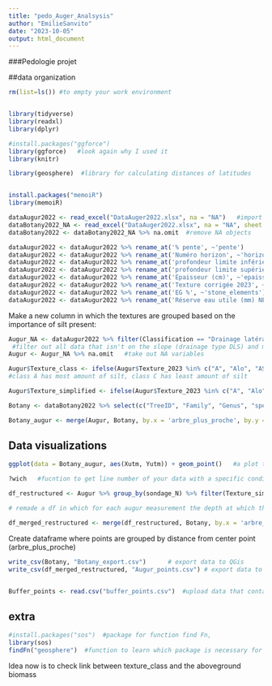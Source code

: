 ```yaml
---
title: "pedo_Auger_Analsysis"
author: "EmilieSanvito"
date: "2023-10-05"
output: html_document
---
```

###Pedologie projet

##data organization

```r
rm(list=ls()) #to empty your work environment


library(tidyverse)
library(readxl)
library(dplyr)

#install.packages("ggforce")
library(ggforce)   #look again why I used it
library(knitr)

library(geosphere)  #library for calculating distances of latitudes


install.packages("memoiR")
library(memoiR)

```

```r

dataAugur2022 <- read_excel("DataAuger2022.xlsx", na = "NA")   #import data from last year project (36 augur in the P16)
dataBotany2022_NA <- read_excel("DataAuger2022.xlsx", na = "NA", sheet = "Data Giacomo")  #import botany data
dataBotany2022 <- dataBotany2022_NA %>% na.omit  #remove NA objects

```

```r

dataAugur2022 <- dataAugur2022 %>% rename_at('% pente', ~'pente')
dataAugur2022 <- dataAugur2022 %>% rename_at('Numéro horizon', ~'horizon')
dataAugur2022 <- dataAugur2022 %>% rename_at('profondeur limite inférieure (cm)2', ~'depth_inf')
dataAugur2022 <- dataAugur2022 %>% rename_at('profondeur limite supérieure (cm)', ~'depth_sup')
dataAugur2022 <- dataAugur2022 %>% rename_at('Epaisseur (cm)', ~'epaisseur')
dataAugur2022 <- dataAugur2022 %>% rename_at('Texture corrigée 2023', ~'Texture_2023')  #idk why it doesn't work here
dataAugur2022 <- dataAugur2022 %>% rename_at('EG %', ~'stone_elements')
dataAugur2022 <- dataAugur2022 %>% rename_at('Réserve eau utile (mm) NEW...35', ~'water_reservoir')

```


Make a new column in which the textures are grouped based on the importance of silt present:

```r
Augur_NA <- dataAugur2022 %>% filter(Classification == "Drainage latéral superficiel") %>% select(c("sondage_N", "Texture_2023", "depth_sup", "arbre_plus_proche")) 
 #filter out all data that isn't on the slope (drainage type DLS) and make smaller usable dataframe
Augur <- Augur_NA %>% na.omit   #take out NA variables

Augur$Texture_class <- ifelse(Augur$Texture_2023 %in% c("A", "Alo", "AS", "SA", "S"), "C", ifelse(Augur$Texture_2023 == "SL", "B", "A"))  #create new column with textures divided in three classes based upon their presence of silt
#class A has most amount of silt, class C has least amount of silt

Augur$Texture_simplified <- ifelse(Augur$Texture_2023 %in% c("A", "Alo", "AS", "SA", "SL", "S"), "B", "A")

Botany <- dataBotany2022 %>% select(c("TreeID", "Family", "Genus", "species", "Xutm", "Yutm"))   #make a more precise df with variables we will use

Botany_augur <- merge(Augur, Botany, by.x = 'arbre_plus_proche', by.y = 'TreeID')   #create a merged dataframe of both the botany and the augur data based on the columns "arbre_plus_proche" and "TreeID"

```

## Data visualizations

```r

ggplot(data = Botany_augur, aes(Xutm, Yutm)) + geom_point()   #a plot to show all the augur measurements on a "map"

```
```r
?wich   #fucntion to get line number of your data with a specific condition
```

```r

df_restructured <- Augur %>% group_by(sondage_N) %>% filter(Texture_simplified == "A") %>% arrange(sondage_N, depth_sup) %>% distinct(sondage_N, .keep_all = TRUE) %>% select(sondage_N,depth_sup, arbre_plus_proche)

# remade a df in which for each augur measurement the depth at which the silt occurs in high quantities (so class A) is noted down

df_merged_restructured <- merge(df_restructured, Botany, by.x = 'arbre_plus_proche', by.y = 'TreeID')   #create a merged dataframe of both the botany and the augur data based on the columns "arbre_plus_proche" and "TreeID" ; this time in which the data is not repeated for all the horizons

```

Create dataframe where points are grouped by distance from center point (arbre_plus_proche)

```r

write_csv(Botany, "Botany_export.csv")      # export data to QGis
write_csv(df_merged_restructured, "Augur_points.csv") # export data to bring to QGis


Buffer_points <- read.csv("buffer_points.csv")  #upload data that contains zones of 5m around center augur points
```


## extra

```r
#install.packages("sos")  #package for function find Fn,
library(sos)
findFn("geosphere")  #function to learn which package is necessary for your function
```



Idea now is to check link between texture_class and the aboveground biomass


